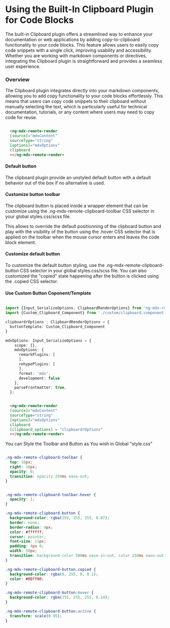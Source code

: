 # Using the Built-In Clipboard Plugin for Code Blocks

The built-in Clipboard plugin offers a streamlined way to enhance your documentation or web applications by adding copy-to-clipboard functionality to your code blocks. This feature allows users to easily copy code snippets with a single click, improving usability and accessibility. Whether you are working with markdown components or directives, integrating the Clipboard plugin is straightforward and provides a seamless user experience.

### Overview

The Clipboard plugin integrates directly into your markdown components, allowing you to add copy functionality to your code blocks effortlessly. This means that users can copy code snippets to their clipboard without manually selecting the text, which is particularly useful for technical documentation, tutorials, or any content where users may need to copy code for reuse.

```html

  <ng-mdx-remote-render 
  [source]="mdxContent" 
  sourceType="string" 
  [options]="mdxOptions" 
  clipboard
  ></ng-mdx-remote-render>

```

#### Default button

The clipboard plugin provide an unstyled default button with a default behavior out of the box if no alternative is used.

#### Customize button toolbar
The clipboard button is placed inside a wrapper element that can be customize using the .ng-mdx-remote-clipboard-toolbar CSS selector in your global styles.css/scss file.

This allows to override the default positionning of the clipboard button and play with the visibility of the button using the .hover CSS selector that is applied on the toolbar when the mouse cursor enters and leaves the code block element.

#### Customize default button

To customize the default button styling, use the .ng-mdx-remote-clipboard-button CSS selector in your global styles.css/scss file. You can also customized the "copied" state happening after the button is clicked using the .copied CSS selector.

#### Use Custom Button Coponent/Template

```typescript

import {Input_SerializeOptions, ClipboardRenderOptions} from 'ng-mdx-remote';
import {Custom_Clipboard_Component} from './custom/clipboard.component';

clipboardrOptions : ClipboardRenderOptions = {
  buttonTemplate: Custom_Clipboard_Component
}

mdxOptions: Input_SerializeOptions = {
    scope: {},
    mdxOptions: {
      remarkPlugins: [
      ], 
      rehypePlugins: [
      ],
      format: 'mdx',
      development: false
    },
    parseFrontmatter: true,
  };

```

```html

  <ng-mdx-remote-render 
  [source]="mdxContent" 
  sourceType="string" 
  [options]="mdxOptions" 
  clipboard
  [clipboard_options] = "clipboardrOptions"
  ></ng-mdx-remote-render>

```
You can Style the Toolbar and Button as You wish in Global "style.css"

```css

.ng-mdx-remote-clipboard-toolbar {
  top: 16px;
  right: 16px;
  opacity: 0;
  transition: opacity 250ms ease-out;
}


.ng-mdx-remote-clipboard-toolbar.hover {
  opacity: 1;
}

.ng-mdx-remote-clipboard-button {
  background-color: rgba(255, 255, 255, 0.07);
  border: none;
  border-radius: 4px;
  color: #ffffff;
  cursor: pointer;
  font-size: 11px;
  padding: 4px 0;
  width: 50px;
  transition: background-color 500ms ease-in-out, color 250ms ease-out, transform 100ms ease-out;
}

.ng-mdx-remote-clipboard-button.copied {
  background-color: rgba(0, 255, 0, 0.1); 
  color: #00ff00; 
}

.ng-mdx-remote-clipboard-button:hover {
  background-color: rgba(255, 255, 255, 0.14); 
}

.ng-mdx-remote-clipboard-button:active {
  transform: scale(0.95); 
}

```